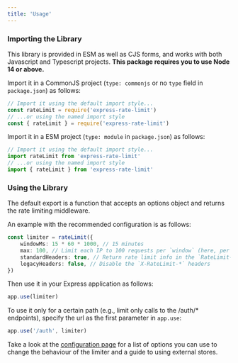 ```yaml
---
title: 'Usage'
---
```


### Importing the Library

This library is provided in ESM as well as CJS forms, and works with both
Javascript and Typescript projects. **This package requires you to use Node 14 or above.**

Import it in a CommonJS project (`type: commonjs` or no `type` field in
`package.json`) as follows:

```ts
// Import it using the default import style...
const rateLimit = require('express-rate-limit')
// ...or using the named import style
const { rateLimit } = require('express-rate-limit')
```

Import it in a ESM project (`type: module` in `package.json`) as follows:

```ts
// Import it using the default import style...
import rateLimit from 'express-rate-limit'
// ...or using the named import style
import { rateLimit } from 'express-rate-limit'
```

### Using the Library

The default export is a function that accepts an options object and returns the rate limiting middleware.

An example with the recommended configuration is as follows:

```ts
const limiter = rateLimit({
	windowMs: 15 * 60 * 1000, // 15 minutes
	max: 100, // Limit each IP to 100 requests per `window` (here, per 15 minutes)
	standardHeaders: true, // Return rate limit info in the `RateLimit-*` headers
	legacyHeaders: false, // Disable the `X-RateLimit-*` headers
})
```

Then use it in your Express application as follows:

```ts
app.use(limiter)
```

To use it only for a certain path (e.g., limit only calls to the /auth/* endpoints), specify the url as the first parameter in `app.use`:

```ts
app.use('/auth', limiter)
```

Take a look at the [configuration page](https://github.com/nfriedly/express-rate-limit/wiki/Configuration) for a list of options you can use to change the behaviour of the limiter and a guide to using external stores.